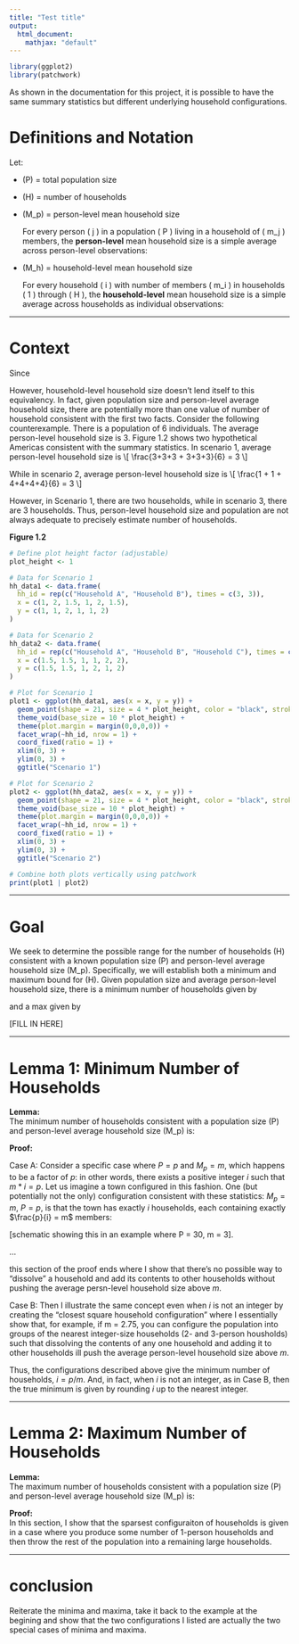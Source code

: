 ```yaml
---
title: "Test title"
output: 
  html_document:
    mathjax: "default"
---
```




```r
library(ggplot2)
library(patchwork)
```

As shown in the documentation for this project, it is possible to have the same summary statistics but different underlying household configurations.

# Definitions and Notation

Let:

- \(P\) = total population size  
- \(H\) = number of households  
- \(M_p\) = person-level mean household size 

    For every person \( j \) in a population \( P \) living in a household of \( m_j \) members, the **person-level** mean household size is a simple average across person-level observations:
    
    \begin{align}
    M_p = \frac{\sum_{j = 1}^P m_j}{\sum_{i = 1}^H m_i} = \frac{\sum_{j = 1}^P m_j}{P}
    \end{align}

- \(M_h\) = household-level mean household size

    For every household \( i \) with number of members \( m_i \) in households \( 1 \) through \( H \), the **household-level** mean household size is a simple average across households as individual observations:
    
    \begin{align}
    M_h = \frac{\sum_{i = 1}^H m_i}{H} = \frac{P}{H}
    \end{align}

---

# Context

Since 
\begin{align}
\text{(Mean HH Size)}_{\text{household}} 
= \frac{P}{H}
\end{align}

\begin{align}
H = \frac{P}{\text{(Mean HH Size)}_{\text{household}}}
\end{align}

However, household-level household size doesn't lend itself to this equivalency. In fact, given population size and person-level average household size, there are potentially more than one value of number of household consistent with the first two facts. Consider the following counterexample. There is a population of 6 individuals. The average person-level household size is 3. 
Figure 1.2 shows two hypothetical Americas consistent with the summary statistics. In scenario 1, average person-level household size is
\\[ 
\\frac{3+3+3 + 3+3+3}{6} = 3
\\]

While in scenario 2, average person-level household size is
\\[ 
\\frac{1 + 1 + 4+4+4+4}{6} = 3
\\]
  
  
However, in Scenario 1, there are two households, while in scenario 3, there are 3 households. Thus, person-level household size and population are not always adequate to precisely estimate number of households.

**Figure 1.2**

```r

# Define plot height factor (adjustable)
plot_height <- 1  

# Data for Scenario 1
hh_data1 <- data.frame(
  hh_id = rep(c("Household A", "Household B"), times = c(3, 3)),
  x = c(1, 2, 1.5, 1, 2, 1.5),
  y = c(1, 1, 2, 1, 1, 2)
)

# Data for Scenario 2
hh_data2 <- data.frame(
  hh_id = rep(c("Household A", "Household B", "Household C"), times = c(1, 1, 4)),
  x = c(1.5, 1.5, 1, 1, 2, 2),
  y = c(1.5, 1.5, 1, 2, 1, 2)
)

# Plot for Scenario 1
plot1 <- ggplot(hh_data1, aes(x = x, y = y)) +
  geom_point(shape = 21, size = 4 * plot_height, color = "black", stroke = 1.2 * plot_height) +
  theme_void(base_size = 10 * plot_height) +
  theme(plot.margin = margin(0,0,0,0)) +
  facet_wrap(~hh_id, nrow = 1) +
  coord_fixed(ratio = 1) +
  xlim(0, 3) +
  ylim(0, 3) +
  ggtitle("Scenario 1")

# Plot for Scenario 2
plot2 <- ggplot(hh_data2, aes(x = x, y = y)) +
  geom_point(shape = 21, size = 4 * plot_height, color = "black", stroke = 1.2 * plot_height) +
  theme_void(base_size = 10 * plot_height) +
  theme(plot.margin = margin(0,0,0,0)) +
  facet_wrap(~hh_id, nrow = 1) +
  coord_fixed(ratio = 1) +
  xlim(0, 3) +
  ylim(0, 3) +
  ggtitle("Scenario 2")

# Combine both plots vertically using patchwork
print(plot1 | plot2)
```

---

# Goal

We seek to determine the possible range for the number of households \(H\) consistent with a known population size \(P\) and person-level average household size \(M_p\). Specifically, we will establish both a minimum and maximum bound for \(H\). Given population size and average person-level household size, there is a minimum number of households given by

\begin{align}
H_{min} = \frac{P}{\text{(Mean HH Size)}_{\text{person}}}
\end{align}

and a max given by

[FILL IN HERE]

---

# Lemma 1: Minimum Number of Households  
**Lemma:**  
The minimum number of households consistent with a population size \(P\) and person-level average household size \(M_p\) is:
\begin{align}
H_{\min} = \frac{P}{M_p}
\end{align}

**Proof:**  

Case A:
Consider a specific case where $P = p$ and $M_p = m$, which happens to be a factor of $p$: in other words, there exists a positive integer $i$ such that $m * i = p$. Let us imagine a town configured in this fashion. One (but potentially not the only) configuration consistent with these statistics: $M_p = m$, $P = p$, is that the town has exactly $i$ households, each containing exactly $\frac{p}{i} = m$ members:

[schematic showing this in an example where P = 30, m = 3].

...

this section of the proof ends where I show that there's no possible way to "dissolve" a household and add its contents to other households without pushing the average persn-level household size above $m$.

Case B:
Then I illustrate the same concept even when $i$ is not an integer by creating the "closest square household configuration" where I essentially show that, for example, if m = 2.75, you can configure the population into groups of the nearest integer-size households (2- and 3-person housholds) such that dissolving the contents of any one household and adding it to other households ill push the average person-level household size above $m$.

Thus, the configurations described above give the minimum number of households, $i = p/m$. And, in fact, when $i$ is not an integer, as in Case B, then the true minimum is given by rounding $i$ up to the nearest integer.

---

# Lemma 2: Maximum Number of Households  
**Lemma:**  
The maximum number of households consistent with a population size \(P\) and person-level average household size \(M_p\) is:
\begin{align}
TBD
\end{align}

**Proof:**  
In this section, I show that the sparsest configuraiton of households is given in a case where you produce some number of 1-person households and then throw the rest of the population into a remaining large households.

---
# conclusion

Reiterate the minima and maxima, take it back to the example at the begining and show that the two configurations I listed are actually the two special cases of minima and maxima.
